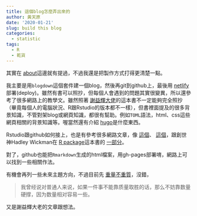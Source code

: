 ```yaml
---
title: 這個blog怎麼弄出來的
author: 黃天原
date: '2020-01-21'
slug: build this blog
categories:
  - statistic
tags: 
  - R
  - 乾貨
---
```

其實在 [about](https://deadfate.netlify.com/about/)這邊就有提過，不過我還是把製作方式打得更清楚一點。  

我主要是用```blogdown```這個套件建一個blog，然後再git到github上，最後用 [netlify](https://app.netlify.com/)部署(deploy)。雖然有書可以照抄，但每個人會遇到的問題其實很變異，所以還參考了很多網路上的教學文。雖然照著 [謝益輝大佬](https://bookdown.org/yihui/blogdown/)的這本書不一定能夠完全照抄（畢竟每個人的電腦狀況、R跟Rstudio的版本都不一樣），但書裡面提及的很多背景知識，不管對架blog或網頁知識，都很有幫助。例如```TOML```語法，html、css這些網頁相關的背景知識等。喔當然還有介紹 [hugo](https://gohugo.io/)是什麼東西。  

Rstudio跟github如何接上，也是有參考很多網路文章，像 [這個](https://scgeeker.github.io/Reproducible-Think/2_init/Project.html)、 [這個](https://shihs.github.io/blog/r/git/2018/09/08/R-Git-%E5%A6%82%E4%BD%95%E9%80%A3%E6%8E%A5Rstudio%E8%88%87githu/)，跟創世神Hadley Wickman在 [R package](https://r-pkgs.org/)這本書的 [一部分](https://r-pkgs.org/git.html)。  

對了，github也能把```Rmarkdown```生成的html檔案，用gh-pages部署唷，網路上可以找到一些相關作法。  

有機會再列一些未來主題方向，不過目前先 [重量不重質](https://yihui.org/cn/2018/02/ninety-posts/)，沒錯，  

> 我曾经说对普通人来说，如果一件事不能靠质量取胜的话，那么不妨靠数量硬撑，因为数量相对容易一些。  

又是謝益輝大老的文章跟想法。

